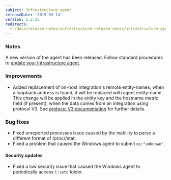 ```yaml
---
subject: Infrastructure agent
releaseDate: '2019-03-14'
version: 1.2.25
redirects:
  - /docs/release-notes/infrastructure-release-notes/infrastructure-agent-release-notes/new-relic-infrastructure-agent-1226
---
```


### Notes

A new version of the agent has been released. Follow standard procedures to [update your Infrastructure agent](/docs/infrastructure/new-relic-infrastructure/installation/update-infrastructure-agent).

### Improvements

* Added replacement of on-host integration's remote entity-names; when a loopback address is found, it will be replaced with agent entity-name. This change will be applied in the entity key and the hostname metric field (if present), when the data comes from an integration using protocol V3. See [protocol V3 documentation](https://github.com/newrelic/infra-integrations-sdk/blob/master/docs/protocol-v3.md) for further details.

### Bug fixes

* Fixed unreported processes issue caused by the inability to parse a different format of /proc//stat.
* Fixed a problem that caused the Windows agent to submit `os:"unknown"`.

#### Security updates

* Fixed a low security issue that caused the Windows agent to periodically access `C:\etc` folder.
